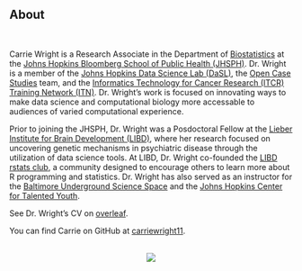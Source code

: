 ###
###
&nbsp;
&nbsp;
&nbsp;
&nbsp;
&nbsp;

## About {.tabset .tabset-fade}
&nbsp;


Carrie Wright is a Research Associate in the Department of [Biostatistics](https://www.jhsph.edu/departments/biostatistics/) at the [Johns Hopkins Bloomberg School of Public Health (JHSPH)](https://www.jhsph.edu/). Dr. Wright is a member of the [Johns Hopkins Data Science Lab (DaSL)](https://jhudatascience.org/), the [Open Case Studies](https://opencasestudies.github.io/) team, and the [Informatics Technology for Cancer Research (ITCR) Training Network (ITN)](https://www.itcrtraining.org/).  Dr. Wright's work is focused on innovating ways to make data science and computational biology more accessable to audiences of varied computational experience.

Prior to joining the JHSPH, Dr. Wright was a Posdoctoral Fellow at the [Lieber Institute for Brain Development (LIBD)](https://www.libd.org/), where her research focused on uncovering genetic mechanisms in psychiatric disease through the utilization of data science tools. At LIBD, Dr. Wright co-founded the [LIBD rstats club](http://research.libd.org/rstatsclub/), a community designed to encourage others to learn more about R programming and statistics. Dr. Wright has also served as an instructor for the [Baltimore Underground Science Space](http://www.bugssonline.org/) and the [Johns Hopkins Center for Talented Youth](https://cty.jhu.edu/).

See Dr. Wright's CV on [overleaf](https://www.overleaf.com/read/jkhxnxcyctjn).
&nbsp;

You can find Carrie on GitHub at [carriewright11](https://github.com/carriewright11/).



&nbsp;<center>
![](http://ghchart.rshah.org/DA2536/carriewright11.svg){width=500px, }
</center>

&nbsp;
&nbsp;


<script type="text/javascript" id="clustrmaps" src="//cdn.clustrmaps.com/map_v2.js?cl=0e1633&w=300&t=tt&d=mMJdncczrKczeO0j6-ofVvIOdAmrUwpy0FcAIJeCdV0&co=0b4975&cmo=3acc3a&cmn=ff5353&ct=cdd4d9"></script>


<!-- <script type='text/javascript' id='clustrmaps' src='//cdn.clustrmaps.com/map_v2.js?cl=0e1633&w=300&t=n&d=mMJdncczrKczeO0j6-ofVvIOdAmrUwpy0FcAIJeCdV0&co=0b4975&ct=cdd4d9&cmo=3acc3a&cmn=ff5353'></script> -->
